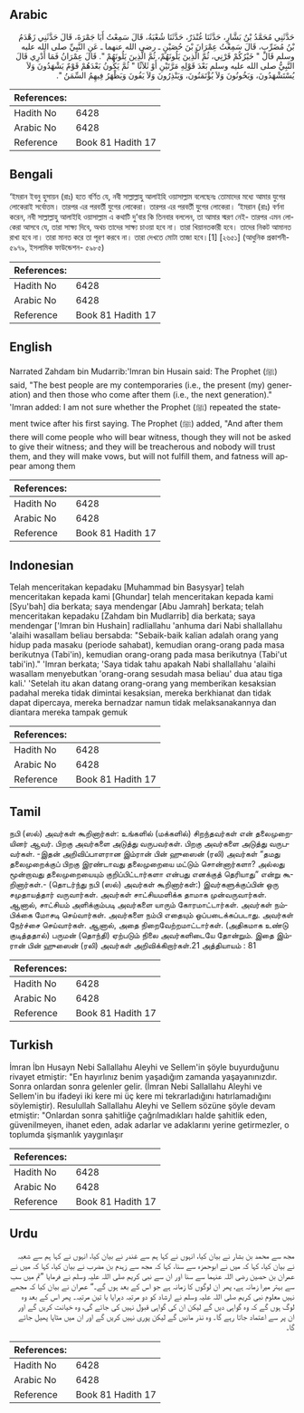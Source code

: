 ## Arabic


<div dir="rtl" lang="ar" style={{fontSize:'larger',backgroundColor:'#f8f9fa',padding:20}}>
حَدَّثَنِي مُحَمَّدُ بْنُ بَشَّارٍ، حَدَّثَنَا غُنْدَرٌ، حَدَّثَنَا شُعْبَةُ، قَالَ سَمِعْتُ أَبَا جَمْرَةَ، قَالَ حَدَّثَنِي زَهْدَمُ بْنُ مُضَرِّبٍ، قَالَ سَمِعْتُ عِمْرَانَ بْنَ حُصَيْنٍ ـ رضى الله عنهما ـ عَنِ النَّبِيِّ صلى الله عليه وسلم قَالَ ‏"‏ خَيْرُكُمْ قَرْنِي، ثُمَّ الَّذِينَ يَلُونَهُمْ، ثُمَّ الَّذِينَ يَلُونَهُمْ ‏"‏‏.‏ قَالَ عِمْرَانُ فَمَا أَدْرِي قَالَ النَّبِيُّ صلى الله عليه وسلم بَعْدَ قَوْلِهِ مَرَّتَيْنِ أَوْ ثَلاَثًا ‏"‏ ثُمَّ يَكُونُ بَعْدَهُمْ قَوْمٌ يَشْهَدُونَ وَلاَ يُسْتَشْهَدُونَ، وَيَخُونُونَ وَلاَ يُؤْتَمَنُونَ، وَيَنْذِرُونَ وَلاَ يَفُونَ وَيَظْهَرُ فِيهِمُ السِّمَنُ ‏"‏‏.‏
</div>
<div style={{backgroundColor:'#f8f9fa',padding:20, marginBottom: 10}}><table> <thead> <tr> <th>References:</th> <th></th> </tr> </thead> <tbody><tr><td>Hadith No</td><td>6428</td></tr><tr><td>Arabic No</td><td>6428</td></tr><tr><td>Reference</td><td>Book 81 Hadith 17</td></tr></tbody></table></div>

## Bengali


<div dir="ltr" lang="bn" style={{fontSize:'larger',backgroundColor:'#f8f9fa',padding:20}}>
‘ইমরান ইবনু হুসায়ন (রাঃ) হতে বর্ণিত যে, নবী সাল্লাল্লাহু আলাইহি ওয়াসাল্লাম বলেছেনঃ তোমাদের মধ্যে আমার যুগের লোকেরাই সর্বোত্তম। তারপর এর পরবর্তী যুগের লোকেরা। তারপর এর পরবর্তী যুগের লোকেরা। ‘ইমরান (রাঃ) বর্ণনা করেন, নবী সাল্লাল্লাহু আলাইহি ওয়াসাল্লাম এ কথাটি দু’বার কি তিনবার বললেন, তা আমার স্মরণ নেই- তারপর এমন লোকেরা আসবে যে, তারা সাক্ষ্য দিবে, অথচ তাদের সাক্ষ্য চাওয়া হবে না। তারা খিয়ানতকারী হবে। তাদের নিকট আমানত রাখা হবে না। তারা মানত করে তা পূরণ করবে না। তারা দেখতে মোটা তাজা হবে।[1] [২৬৫১] (আধুনিক প্রকাশনী- ৫৯৭৯, ইসলামিক ফাউন্ডেশন- ৫৯৮৫)
</div>
<div style={{backgroundColor:'#f8f9fa',padding:20, marginBottom: 10}}><table> <thead> <tr> <th>References:</th> <th></th> </tr> </thead> <tbody><tr><td>Hadith No</td><td>6428</td></tr><tr><td>Arabic No</td><td>6428</td></tr><tr><td>Reference</td><td>Book 81 Hadith 17</td></tr></tbody></table></div>

## English


<div dir="ltr" lang="en" style={{fontSize:'larger',backgroundColor:'#f8f9fa',padding:20}}>
Narrated Zahdam bin Mudarrib:'Imran bin Husain said: The Prophet (ﷺ) said, "The best people are my contemporaries (i.e., the present (my) generation) and then those who come after them (i.e., the next generation)." 'Imran added: I am not sure whether the Prophet (ﷺ) repeated the statement twice after his first saying. The Prophet (ﷺ) added, "And after them there will come people who will bear witness, though they will not be asked to give their witness; and they will be treacherous and nobody will trust them, and they will make vows, but will not fulfill them, and fatness will appear among them
</div>
<div style={{backgroundColor:'#f8f9fa',padding:20, marginBottom: 10}}><table> <thead> <tr> <th>References:</th> <th></th> </tr> </thead> <tbody><tr><td>Hadith No</td><td>6428</td></tr><tr><td>Arabic No</td><td>6428</td></tr><tr><td>Reference</td><td>Book 81 Hadith 17</td></tr></tbody></table></div>

## Indonesian


<div dir="ltr" lang="id" style={{fontSize:'larger',backgroundColor:'#f8f9fa',padding:20}}>
Telah menceritakan kepadaku [Muhammad bin Basysyar] telah menceritakan kepada kami [Ghundar] telah menceritakan kepada kami [Syu'bah] dia berkata; saya mendengar [Abu Jamrah] berkata; telah menceritakan kepadaku [Zahdam bin Mudlarrib] dia berkata; saya mendengar ['Imran bin Hushain] radliallahu 'anhuma dari Nabi shallallahu 'alaihi wasallam beliau bersabda: "Sebaik-baik kalian adalah orang yang hidup pada masaku (periode sahabat), kemudian orang-orang pada masa berikutnya (Tabi'in), kemudian orang-orang pada masa berikutnya (Tabi'ut tabi'in)." 'Imran berkata; 'Saya tidak tahu apakah Nabi shallallahu 'alaihi wasallam menyebutkan 'orang-orang sesudah masa beliau' dua atau tiga kali.' 'Setelah itu akan datang orang-orang yang memberikan kesaksian padahal mereka tidak dimintai kesaksian, mereka berkhianat dan tidak dapat dipercaya, mereka bernadzar namun tidak meIaksanakannya dan diantara mereka tampak gemuk
</div>
<div style={{backgroundColor:'#f8f9fa',padding:20, marginBottom: 10}}><table> <thead> <tr> <th>References:</th> <th></th> </tr> </thead> <tbody><tr><td>Hadith No</td><td>6428</td></tr><tr><td>Arabic No</td><td>6428</td></tr><tr><td>Reference</td><td>Book 81 Hadith 17</td></tr></tbody></table></div>

## Tamil


<div dir="ltr" lang="ta" style={{fontSize:'larger',backgroundColor:'#f8f9fa',padding:20}}>
நபி (ஸல்) அவர்கள் கூறினார்கள்: உங்களில் (மக்களில்) சிறந்தவர்கள் என் தலைமுறையினர் ஆவர். பிறகு அவர்களை அடுத்து வருபவர்கள். பிறகு அவர்களை அடுத்து வருபவர்கள். -இதன் அறிவிப்பாளரான இம்ரான் பின் ஹுஸைன் (ரலி) அவர்கள் “தமது தலைமுறைக்குப் பிறகு இரண்டாவது தலைமுறையை மட்டும் சொன்னார்களா? அல்லது மூன்றாவது தலைமுறையையும் குறிப்பிட்டார்களா என்பது எனக்குத் தெரியாது” என்று கூறினார்கள்.- (தொடர்ந்து நபி (ஸல்) அவர்கள் கூறினார்கள்:) இவர்களுக்குப்பின் ஒரு சமுதாயத்தார் வருவார்கள். அவர்கள் சாட்சியமளிக்க தாமாக முன்வருவார்கள். ஆனால், சாட்சியம் அளிக்கும்படி அவர்களை யாரும் கோரமாட்டார்கள். அவர்கள் நம்பிக்கை மோசடி செய்வார்கள். அவர்களை நம்பி எதையும் ஒப்படைக்கப்படாது. அவர்கள் நேர்ச்சை செய்வார்கள். ஆனால், அதை நிறைவேற்றமாட்டார்கள். (அதிகமாக உண்டு குடித்ததால்) பருமன் (தொந்தி) ஏற்படும் நிலை அவர்களிடையே தோன்றும். இதை இம்ரான் பின் ஹுஸைன் (ரலி) அவர்கள் அறிவிக்கிறார்கள்.21 அத்தியாயம் : 81
</div>
<div style={{backgroundColor:'#f8f9fa',padding:20, marginBottom: 10}}><table> <thead> <tr> <th>References:</th> <th></th> </tr> </thead> <tbody><tr><td>Hadith No</td><td>6428</td></tr><tr><td>Arabic No</td><td>6428</td></tr><tr><td>Reference</td><td>Book 81 Hadith 17</td></tr></tbody></table></div>

## Turkish


<div dir="ltr" lang="tr" style={{fontSize:'larger',backgroundColor:'#f8f9fa',padding:20}}>
İmran İbn Husayn Nebi Sallallahu Aleyhi ve Sellem'in şöyle buyurduğunu rivayet etmiştir: "En hayırlınız benim yaşadığım zamanda yaşayanınızdır. Sonra onlardan sonra gelenler gelir. (İmran Nebi Sallallahu Aleyhi ve Sellem'in bu ifadeyi iki kere mi üç kere mi tekrarladığını hatırlamadığını söylemiştir). Resulullah Sallallahu Aleyhi ve Sellem sözüne şöyle devam etmiştir: "Onlardan sonra şahitliğe çağrılmadıkları halde şahitlik eden, güvenilmeyen, ihanet eden, adak adarlar ve adaklarını yerine getirmezler, o toplumda şişmanlık yaygınlaşır
</div>
<div style={{backgroundColor:'#f8f9fa',padding:20, marginBottom: 10}}><table> <thead> <tr> <th>References:</th> <th></th> </tr> </thead> <tbody><tr><td>Hadith No</td><td>6428</td></tr><tr><td>Arabic No</td><td>6428</td></tr><tr><td>Reference</td><td>Book 81 Hadith 17</td></tr></tbody></table></div>

## Urdu


<div dir="rtl" lang="ur" style={{fontSize:'larger',backgroundColor:'#f8f9fa',padding:20}}>
مجھ سے محمد بن بشار نے بیان کیا، انہوں نے کہا ہم سے غندر نے بیان کیا، انہوں نے کہا ہم سے شعبہ نے بیان کیا، کہا کہ میں نے ابوحمزہ سے سنا، کہا کہ مجھ سے زہدم بن مضرب نے بیان کیا، کہا کہ میں نے عمران بن حصین رضی اللہ عنہما سے سنا اور ان سے نبی کریم صلی اللہ علیہ وسلم نے فرمایا ”تم میں سب سے بہتر میرا زمانہ ہے، پھر ان لوگوں کا زمانہ ہے جو اس کے بعد ہوں گے۔“ عمران نے بیان کیا کہ مجھے نہیں معلوم نبی کریم صلی اللہ علیہ وسلم نے ارشاد کو دو مرتبہ دہرایا یا تین مرتبہ۔ پھر اس کے بعد وہ لوگ ہوں گے کہ وہ گواہی دیں گے لیکن ان کی گواہی قبول نہیں کی جائے گی، وہ خیانت کریں گے اور ان پر سے اعتماد جاتا رہے گا۔ وہ نذر مانیں گے لیکن پوری نہیں کریں گے اور ان میں مٹاپا پھیل جائے گا۔
</div>
<div style={{backgroundColor:'#f8f9fa',padding:20, marginBottom: 10}}><table> <thead> <tr> <th>References:</th> <th></th> </tr> </thead> <tbody><tr><td>Hadith No</td><td>6428</td></tr><tr><td>Arabic No</td><td>6428</td></tr><tr><td>Reference</td><td>Book 81 Hadith 17</td></tr></tbody></table></div>